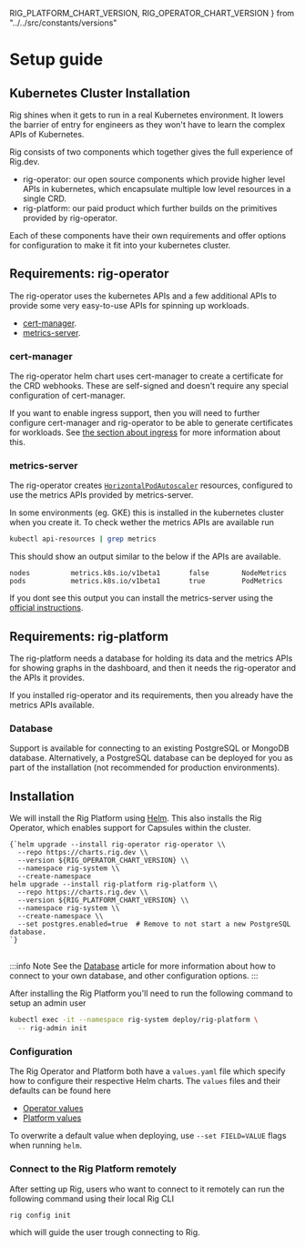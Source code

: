 RIG_PLATFORM_CHART_VERSION,
RIG_OPERATOR_CHART_VERSION
} from "../../src/constants/versions"

# Setup guide

## Kubernetes Cluster Installation

Rig shines when it gets to run in a real Kubernetes environment. It
lowers the barrier of entry for engineers as they won't have to learn the
complex APIs of Kubernetes.

Rig consists of two components which together gives the full experience of
Rig.dev.

- rig-operator: our open source components which provide higher level APIs in
  kubernetes, which encapsulate multiple low level resources in a single CRD.
- rig-platform: our paid product which further builds on the primitives
  provided by rig-operator.

Each of these components have their own requirements and offer options for
configuration to make it fit into your kubernetes cluster.

## Requirements: rig-operator

The rig-operator uses the kubernetes APIs and a few additional APIs to provide
some very easy-to-use APIs for spinning up workloads.

- [cert-manager](https://cert-manager.io/).
- [metrics-server](https://github.com/kubernetes-sigs/metrics-server).

### cert-manager

The rig-operator helm chart uses cert-manager to create a certificate for the
CRD webhooks. These are self-signed and doesn't require any special
configuration of cert-manager.

If you want to enable ingress support, then you will need to further configure
cert-manager and rig-operator to be able to generate certificates for
workloads. See [the section about ingress](/operator-manual/ingress) for more
information about this.

### metrics-server

The rig-operator creates
[`HorizontalPodAutoscaler`](https://kubernetes.io/docs/tasks/run-application/horizontal-pod-autoscale/)
resources, configured to use the metrics APIs provided by metrics-server.

In some environments (eg. GKE) this is installed in the kubernetes cluster when
you create it. To check wether the metrics APIs are available run

```bash
kubectl api-resources | grep metrics
```

This should show an output similar to the below if the APIs are available.

```
nodes          metrics.k8s.io/v1beta1       false        NodeMetrics
pods           metrics.k8s.io/v1beta1       true         PodMetrics
```

If you dont see this output you can install the metrics-server using the
[official
instructions](https://github.com/kubernetes-sigs/metrics-server#installation).

## Requirements: rig-platform

The rig-platform needs a database for holding its data and the metrics APIs for
showing graphs in the dashboard, and then it needs the rig-operator and the
APIs it provides.

If you installed rig-operator and its requirements, then you already have the
metrics APIs available.

### Database

Support is available for connecting to an existing PostgreSQL or MongoDB
database. Alternatively, a PostgreSQL database can be deployed for you as part
of the installation (not recommended for production environments).

## Installation

We will install the Rig Platform using [Helm](https://helm.sh). This also
installs the Rig Operator, which enables support for Capsules within the
cluster.

<pre><code className="language-bash">{`helm upgrade --install rig-operator rig-operator \\
  --repo https://charts.rig.dev \\
  --version ${RIG_OPERATOR_CHART_VERSION} \\
  --namespace rig-system \\
  --create-namespace
helm upgrade --install rig-platform rig-platform \\
  --repo https://charts.rig.dev \\
  --version ${RIG_PLATFORM_CHART_VERSION} \\
  --namespace rig-system \\
  --create-namespace \\
  --set postgres.enabled=true  # Remove to not start a new PostgreSQL database.
`}
</code>
</pre>

:::info Note
See the [Database](/operator-manual/database) article for more information about how to connect to your
own database, and other configuration options.
:::

After installing the Rig Platform you'll need to run the following command to setup an admin user

```bash
kubectl exec -it --namespace rig-system deploy/rig-platform \
  -- rig-admin init
```

### Configuration

The Rig Operator and Platform both have a `values.yaml` file which specify how
to configure their respective Helm charts. The `values` files and their
defaults can be found here

- [Operator values](https://github.com/rigdev/rig/blob/main/deploy/charts/rig-operator/values.yaml)
- [Platform values](https://github.com/rigdev/rig/blob/main/deploy/charts/rig-platform/values.yaml)

To overwrite a default value when deploying, use `--set FIELD=VALUE` flags when
running `helm`.

### Connect to the Rig Platform remotely
After setting up Rig, users who want to connect to it remotely can run the following command using their local Rig CLI
```bash
rig config init
```
which will guide the user trough connecting to Rig.
